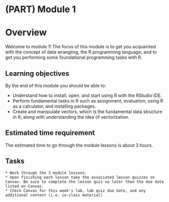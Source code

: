 # (PART) Module 1 {-}

# Overview

Welcome to module 1! The focus of this module is to get you acquainted with the concept of data wrangling, the R programming language, and to get you performing some foundational programming tasks with R.

## Learning objectives

By the end of this module you should be able to:

- Understand how to install, open, and start using R with the RStudio IDE.
- Perform fundamental tasks in R such as assignment, evaluation, using R as a calculator, and installing packages.
- Create and manipulate vectors, which is the fundamental data structure in R, along with understanding the idea of vectorization.

## Estimated time requirement

The estimated time to go through the module lessons is about 3 hours.

## Tasks

```block
* Work through the 3 module lessons.
* Upon finishing each lesson take the associated lesson quizzes on Canvas. Be sure to complete the lesson quiz no later than the due date listed on Canvas.
* Check Canvas for this week's lab, lab quiz due date, and any additional content (i.e. in-class material)
```
